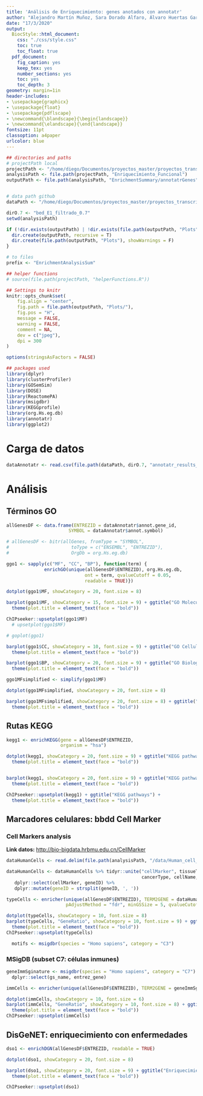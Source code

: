 ```yaml
---
title: 'Análisis de Enriquecimiento: genes anotados con annotatr'
author: "Alejandro Martín Muñoz, Sara Dorado Alfaro, Álvaro Huertas García, Diego Mañanes Cayero"
date: "17/3/2020"
output: 
  BiocStyle::html_document:
    css: "./css/style.css"
    toc: true
    toc_float: true
  pdf_document:
    fig_caption: yes
    keep_tex: yes
    number_sections: yes
    toc: yes
    toc_depth: 3
geometry: margin=1in
header-includes:
- \usepackage{graphicx}
- \usepackage{float}
- \usepackage{pdflscape}
- \newcommand{\blandscape}{\begin{landscape}}
- \newcommand{\elandscape}{\end{landscape}}
fontsize: 11pt
classoption: a4paper
urlcolor: blue
---
```


```r
## directories and paths
# projectPath local
projectPath <- "/home/diego/Documentos/proyectos_master/proyectos_transcriptomica/Epigenomica/Epigenomics/Epigenomica/"
analysisPath <- file.path(projectPath, "Enriquecimiento_Funcional")
outputPath <- file.path(analysisPath, "EnrichmentSummary/annotatrGenes")


# data path github
dataPath <- "/home/diego/Documentos/proyectos_master/proyectos_transcriptomica/Transcriptomics/Epigenomica/"

dirO.7 <- "bed_E1_filtrado_0.7"
setwd(analysisPath)

if (!dir.exists(outputPath) | !dir.exists(file.path(outputPath, "Plots"))) {
  dir.create(outputPath, recursive = T)
  dir.create(file.path(outputPath, "Plots"), showWarnings = F)
}

# to files
prefix <- "EnrichmentAnalysisSum"

## helper functions
# source(file.path(projectPath, "helperFunctions.R"))

## Settings to knitr
knitr::opts_chunk$set(
    fig.align = "center",
    fig.path = file.path(outputPath, "Plots/"),
    fig.pos = "H",
    message = FALSE,
    warning = FALSE,
    comment = NA,
    dev = c("jpeg"),
    dpi = 300
)

options(stringsAsFactors = FALSE)

## packages used
library(dplyr)
library(clusterProfiler)
library(GOSemSim)
library(DOSE)
library(ReactomePA)
library(msigdbr)
library(KEGGprofile)
library(org.Hs.eg.db)
library(annotatr)
library(ggplot2)

```

# Carga de datos 
```r
dataAnnotatr <- read.csv(file.path(dataPath, dirO.7, "annotatr_results_E1_0.7.csv"))
```

# Análisis

## Términos GO

```r
allGenesDF <- data.frame(ENTREZID = dataAnnotatr$annot.gene_id,
                       SYMBOL = dataAnnotatr$annot.symbol)

# allGenesDF <- bitr(allGenes, fromType = "SYMBOL",
#                       toType = c("ENSEMBL", "ENTREZID"),
#                       OrgDb = org.Hs.eg.db)
```

```r
ggo1 <- sapply(c("MF", "CC", "BP"), function(term) {
              enrichGO(unique(allGenesDF$ENTREZID), org.Hs.eg.db,
                             ont = term, qvalueCutoff = 0.05,
                             readable = TRUE)})
```


```r
dotplot(ggo1$MF, showCategory = 20, font.size = 8)

barplot(ggo1$MF, showCategory = 15, font.size = 9) + ggtitle("GO Molecular Function") + 
  theme(plot.title = element_text(face = "bold"))

ChIPseeker::upsetplot(ggo1$MF)
  # upsetplot(ggo1$MF)

# goplot(ggo1)
```
```r
barplot(ggo1$CC, showCategory = 10, font.size = 9) + ggtitle("GO Cellular Component") + 
  theme(plot.title = element_text(face = "bold"))
```

```r
barplot(ggo1$BP, showCategory = 20, font.size = 9) + ggtitle("GO Biological Process") + 
  theme(plot.title = element_text(face = "bold"))
```

```r
ggo1MFsimplified <- simplify(ggo1$MF)

dotplot(ggo1MFsimplified, showCategory = 20, font.size = 8)

barplot(ggo1MFsimplified, showCategory = 20, font.size = 8) + ggtitle("GO Molecular Function") + 
  theme(plot.title = element_text(face = "bold"))

```

## Rutas KEGG

```r
kegg1 <- enrichKEGG(gene = allGenesDF$ENTREZID,
                    organism = "hsa")
```

```r
dotplot(kegg1, showCategory = 20, font.size = 9) + ggtitle("KEGG pathways") + 
  theme(plot.title = element_text(face = "bold"))


barplot(kegg1, showCategory = 20, font.size = 9) + ggtitle("KEGG pathways") + 
  theme(plot.title = element_text(face = "bold"))

ChIPseeker::upsetplot(kegg1) + ggtitle("KEGG pathways") + 
  theme(plot.title = element_text(face = "bold"))
```

## Marcadores celulares: bbdd Cell Marker

### Cell Markers analysis

**Link datos:** <http://bio-bigdata.hrbmu.edu.cn/CellMarker>

```r
dataHumanCells <- read.delim(file.path(analysisPath, "/data/Human_cell_markers.txt"))

dataHumanCells <- dataHumanCells %>% tidyr::unite("cellMarker", tissueType, 
                                                  cancerType, cellName, sep=", ") %>% 
   dplyr::select(cellMarker, geneID) %>%
   dplyr::mutate(geneID = strsplit(geneID, ', '))
```

```r
typeCells <- enricher(unique(allGenesDF$ENTREZID), TERM2GENE = dataHumanCells,
                      pAdjustMethod = "fdr", minGSSize = 5, qvalueCutoff = 0.2)

dotplot(typeCells, showCategory = 10, font.size = 8)
barplot(typeCells, "GeneRatio", showCategory = 10, font.size = 9) + ggtitle("Enriquecimiento CellMarker") + 
  theme(plot.title = element_text(face = "bold"))
ChIPseeker::upsetplot(typeCells)
```

```r
  motifs <- msigdbr(species = "Homo sapiens", category = "C3") 

```


### MSigDB (subset C7: células inmunes)

```r
geneImmSginature <- msigdbr(species = "Homo sapiens", category = "C7") %>% 
  dplyr::select(gs_name, entrez_gene)

immCells <- enricher(unique(allGenesDF$ENTREZID), TERM2GENE = geneImmSginature)
```

```r
dotplot(immCells, showCategory = 10, font.size = 6)
barplot(immCells, "GeneRatio", showCategory = 10, font.size = 8) + ggtitle("Enriquecimiento MSigDB (C7)") + 
  theme(plot.title = element_text(face = "bold"))
ChIPseeker::upsetplot(immCells)
```


## DisGeNET: enriquecimiento con enfermedades

```r
dso1 <- enrichDGN(allGenesDF$ENTREZID, readable = TRUE)
```

```r
dotplot(dso1, showCategory = 20, font.size = 8)

barplot(dso1, showCategory = 20, font.size = 9) + ggtitle("Enriquecimiento MSigDB (C7)") + 
  theme(plot.title = element_text(face = "bold"))

ChIPseeker::upsetplot(dso1)
```
